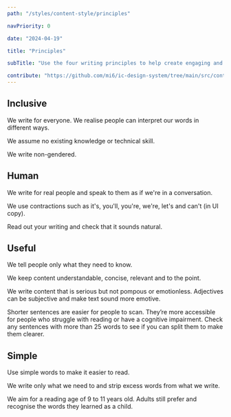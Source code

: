 ```yaml
---
path: "/styles/content-style/principles"

navPriority: 0

date: "2024-04-19"

title: "Principles"

subTitle: "Use the four writing principles to help create engaging and consistent content."

contribute: "https://github.com/mi6/ic-design-system/tree/main/src/content/structured/styles/principles.mdx"
---
```


## Inclusive

We write for everyone. We realise people can interpret our words in different ways.

We assume no existing knowledge or technical skill.

We write non-gendered.

## Human

We write for real people and speak to them as if we're in a conversation.

We use contractions such as it's, you'll, you're, we're, let's and can't (in UI copy).

Read out your writing and check that it sounds natural.

## Useful

We tell people only what they need to know.

We keep content understandable, concise, relevant and to the point.

We write content that is serious but not pompous or emotionless. Adjectives can be subjective and make text sound more emotive.

Shorter sentences are easier for people to scan. They’re more accessible for people who struggle with reading or have a cognitive impairment. Check any sentences with more than 25 words to see if you can split them to make them clearer.

## Simple

Use simple words to make it easier to read.

We write only what we need to and strip excess words from what we write.

We aim for a reading age of 9 to 11 years old. Adults still prefer and recognise the words they learned as a child.
